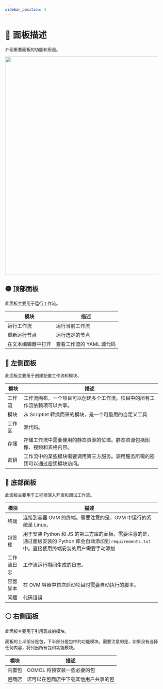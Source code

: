 ```yaml
---
sidebar_position: 2
---
```



# 📝 面板描述

介绍重要面板的功能和用途。

<img src={panel} width="720" />

## 🟡 顶部面板

此面板主要用于运行工作流。

| 模块               | 描述                     |
| ------------------ | ------------------------ |
| 运行工作流         | 运行当前工作流           |
| 重新运行节点       | 运行选定的节点           |
| 在文本编辑器中打开 | 查看工作流的 YAML 源代码 |

## 🔴 左侧面板

此面板主要用于创建配置工作流和模块。

| 模块   | 描述                                                                           |
| ------ | ------------------------------------------------------------------------------ |
| 工作流 | 工作流画布，一个项目可以创建多个工作流。项目中的所有工作流依赖项可以共享。     |
| 模块   | 从 Scriptlet 转换而来的模块，是一个可重用的自定义工具                          |
| 工作区 | 源代码。                                                                       |
| 存储   | 存储工作流中需要使用的静态资源的位置。静态资源包括图像、视频和表格内容。       |
| 密钥   | 工作流中的某些模块需要调用第三方服务。调用服务所需的密钥可以通过密钥模块访问。 |

## 🔵 底部面板

此面板主要用于工程师深入开发和调试工作流。

| 模块       | 描述                                                                                                                                                 |
| ---------- | ---------------------------------------------------------------------------------------------------------------------------------------------------- |
| 终端       | 连接到容器 OVM 的终端。需要注意的是，OVM 中运行的系统是 Linux。                                                                                      |
| 包管理     | 用于安装 Python 和 JS 的第三方库的面板。需要注意的是，通过面板安装的 Python 库会自动添加到 `requirements.txt` 中。直接使用终端安装的用户需要手动添加 |
| 工作流日志 | 工作流运行期间生成的日志。                                                                                                                           |
| 容器脚本   | 在 OVM 容器中首次启动项目时需要自动执行的脚本。                                                                                                      |
| 问题       | 代码错误                                                                                                                                             |

## ⚪ 右侧面板

此面板主要用于引用现成的模块。

面板的上半部分是包，下半部分是包中的功能模块。需要注意的是，如果没有选择任何内容，将列出所有包和功能模块。

| 模块   | 描述                                 |
| ------ | ------------------------------------ |
| 内置包 | OOMOL 将预安装一些必要的包           |
| 包商店 | 您可以在包商店中下载其他用户共享的包 |
